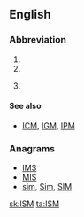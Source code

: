 {{also|ism|-ism|-ism-}}
==English==
{{wikipedia}}

===Abbreviation===
{{rfc-header|Abbreviation}}
{{en-abbr}}

# {{abbreviation of|w:Imperial Service Order|Imperial Service Medal|lang=en}}
# {{abbreviation of|w:Institute for Supply Management|Institute for Supply Management|lang=en}}
# {{context|astronomy|lang=en}} {{abbreviation of|w:interstellar medium|interstellar medium|lang=en}}

====See also====
* {{sense|astronomy}} [[ICM]], [[IGM]], [[IPM]]

===Anagrams===
* [[IMS#English|IMS]] 
* [[MIS#English|MIS]]
* [[sim#English|sim]], [[Sim#English|Sim]], [[SIM#English|SIM]]

[[sk:ISM]]
[[ta:ISM]]